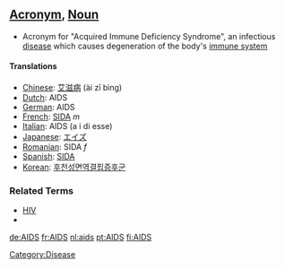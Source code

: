 ==[[Acronym]], [[Noun]]==

*Acronym for "Acquired Immune Deficiency Syndrome",  an infectious [[disease]] which causes degeneration of the body's [[immune system]]


====Translations====
*[[Chinese]]: [[艾滋病]] (ài zī bìng)
*[[Dutch]]: AIDS
*[[German]]: AIDS
*[[French]]: [[SIDA]] ''m''
*[[Italian]]: AIDS (a i di esse)
*[[Japanese]]: [[エイズ]]
*[[Romanian]]: SIDA ''f''
*[[Spanish]]: [[SIDA]]
*[[Korean]]: [[후천성면역결핍증후군]]

===Related Terms===
* [[HIV]]
* {{wi}}

[[de:AIDS]]
[[fr:AIDS]]
[[nl:aids]]
[[pt:AIDS]]
[[fi:AIDS]]
[[Category:Disease]]